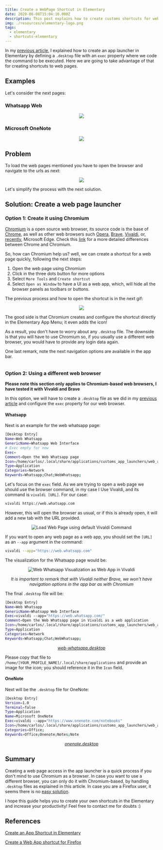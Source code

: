 ```yaml
---
title: Create a WebPage Shortcut in Elementary
date: 2020-06-08T15:04:10.000Z
description: This post explains how to create customs shortcuts for webpages in Elementary
img: ./resources/elementary-logo.png
tags:
  - elementary
  - shortcuts-elementary
---
```


In my [previous article](./2020-06-07-create-app-shortcut.md), I explained how to create an app launcher in Elementary by defining a `.desktop` file with an `exec` property where we code the command to be executed. Here we are going to take advantage of that for creating shortcuts to web pages. 

## Examples

Let's consider the next pages:

### Whatsapp Web

<div align="center">
  <img src="./resources/2020-06-08-create-webpages-shortcut/webwhatsapp_default_visualization.png"/>
</div>

### Microsoft OneNote

<div align="center">
  <img src="./resources/2020-06-08-create-webpages-shortcut/onenote_default_visualization.png"/>
</div>


## Problem

To load the web pages mentioned you have to open the browser and navigate to the urls as next:

<div align="center">
  <img src="./resources/2020-06-08-create-webpages-shortcut/webwhastapp_load_manually.gif"/>
</div>
<p></p>

Let's simplify the process with the next solution.

## Solution: Create a web page launcher

### Option 1: Create it using Chromium

[Chromium](https://www.chromium.org) is a open source web browser, its source code is the base of [Chrome](https://www.google.com/chrome), as well as other web browsers such [Opera](https://www.opera.com), [Brave](https://brave.com), [Vivaldi](https://vivaldi.com), or, [recently](https://support.microsoft.com/es-es/help/4501095/download-the-new-microsoft-edge-based-on-chromium), Microsoft Edge. Check this [link](https://www.howtogeek.com/202825/what's-the-difference-between-chromium-and-chrome/) for a more detailed differences between Chrome and Chromium.

So, how can Chromium help us? well, we can create a shortcut for a web page quickly, following the next steps: 

1. Open the web page using Chromium
2. Click in the three dots button for more options
3. Select `More Tools` and  `Create shortcut`
4. Select `Open as Window` to have a UI as a web app, which, will hide all the browser panels as toolbars or buttons.

The previous process and how to open the shortcut is in the next gif:

<div align="center">
  <img src="./resources/2020-06-08-create-webpages-shortcut/whatspp_shortcut_creation.gif"/>
</div>
<p></p>

The good side is that Chromium creates and configure the shortcut directly in the Elementary App Menu; it even adds the icon!

As a result, you don't have to worry about any `.desktop` file. The downside is that you will have to use Chromium so, if you usually use a different web browser, you would have to provide any login data again. 

One last remark, note the next navigation options are available in the app bar.

<p align="center">
  <img src="./resources/2020-06-08-create-webpages-shortcut/chromium_webapp_options.png" alt=""/>
</p>

### Option 2:  Using a different web browser

**Please note this section only applies to Chromium-based web browsers, I have tested it with Vivaldi and Brave**

In this option, we will have to create a `.desktop` file as we did in my [previous article](../create_app_shortcut/ReadMe.md) and configure the `exec` property for our web browser. 

#### Whatsapp

Next is an example for the web whatsapp page:

<!-- CODE_START ./resources/2020-06-08-create-webpages-shortcut/desktop_files/web-whatsapp-manual-without-exec bash -->
```bash
[Desktop Entry]
Name=Web Whatsapp
GenericName=Whatsapp Web Interface
# Exec empty for now
Exec=
Comment=Open the Web Whatsapp page
Icon=/home/carlos/.local/share/applications/customs_app_launchers/web_apps/web-whatsapp.png
Type=Application
Categories=Network
Keywords=Whatsapp;Chat;WebWhatsapp;
```
<!-- CODE_END -->

Let's focus on the `exec` field. As we are trying to open a web page we should use the browser command, in my case I Use Vivaldi, and its command is `vivaldi [URL]`. For our case:

```bash
vivaldi https://web.whatsapp.com
```
However, this will open the browser as usual, or if this is already open, it will add a new tab with the URL provided. 

<p align="center">
  <img src="./resources/2020-06-08-create-webpages-shortcut/load_vivaldi_browser.gif" alt="Load Web Page using default Vivaldi Command"/>
</p>

If you want to open any web page as a web app,  you should set the `[URL]` as an `--app` argument in the command:

```bash
vivaldi --app="https://web.whatsapp.com"
```

The visualization for the Whatsapp page would be:

<p align="center">
  <img src="./resources/2020-06-08-create-webpages-shortcut/webwhatsapp_vivaldi_webapp_ui.png" alt="Web Whatsapp Visualization as Web App in Vivaldi"/>
</p>

<p align="center">
  <i>It is important to remark that with Vivaldi neither Brave, we won't have navigation options in the app bar as with Chromium</i>
</p>


The final `.desktop` file will be:

<!-- CODE_START ./resources/2020-06-08-create-webpages-shortcut/desktop_files/web-whatsapp.desktop bash -->
```bash
[Desktop Entry]
Name=Web Whatsapp
GenericName=Whatsapp Web Interface
Exec=vivaldi --app="https://web.whatsapp.com/"
Comment=Open the Web Whatsapp page in Vivaldi as a web application
Icon=/home/carlos/.local/share/applications/customs_app_launchers/web_apps/web-whatsapp.png
Type=Application
Categories=Network
Keywords=Whatsapp;Chat;WebWhatsapp;
```
<!-- CODE_END -->
<p align="center">
  <a href="./resources/2020-06-08-create-webpages-shortcut/desktop_files/web-whatsapp.desktop"><i>web-whatsapp.desktop</i></a>
</p>

Please copy that file to `/home/[YOUR_PROFILE_NAME]/.local/share/applications` and provide an image for the icon; you should reference it in the `Icon` field.
 
#### OneNote

Next will be the `.desktop` file for OneNote:

<!-- CODE_START ./resources/2020-06-08-create-webpages-shortcut/desktop_files/onenote.desktop bash -->
```bash
[Desktop Entry]
Version=1.0
Terminal=false
Type=Application
Name=Microsoft OneNote
Exec=vivaldi --app="https://www.onenote.com/notebooks"
Icon=/home/carlos/.local/share/applications/customs_app_launchers/web_apps/onenote.png
Categories=Office;
Keywords=Office;Onenote;Notes;Note
```
<!-- CODE_END -->

<p align="center">
  <a href="./resources/2020-06-08-create-webpages-shortcut/desktop_files/onenote.desktop"><i>onenote.desktop</i></a>
</p>

## Summary 

Creating a web page access in the app launcher is a quick process if you don't mind to use Chromium as a browser. In case you want to use a different browser, you can only do it with Chromium-based, by handling  `.desktop` files as explained in this article. In case you are a Firefox user, it seems there is no [easy solution](https://askubuntu.com/questions/487936/how-do-i-open-fixed-window-in-firefox-like-chrome-app-mode).

I hope this guide helps you to create your own shortcuts in the Elementary and increase your productivity! Feel free to contact me for doubts :)

## References

[Create an App Shortcut in Elementary](../create_app_shortcut/ReadMe.md)

[Create a Web App shortcut for Firefox](https://askubuntu.com/questions/487936/how-do-i-open-fixed-window-in-firefox-like-chrome-app-mode)
